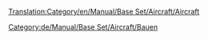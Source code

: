 [[Translation:Category/en/Manual/Base Set/Aircraft/Aircraft]]


{{en/Bilingual box|de
|Artikel, die Flugzeuge, Flughäfen und Flugzeugmanagement behandeln, sind hier aufgelistet.
|Articles relating to aircraft, airports and aircraft management are listed here.}}
[[Category:de/Manual/Base Set/Aircraft/Bauen]]